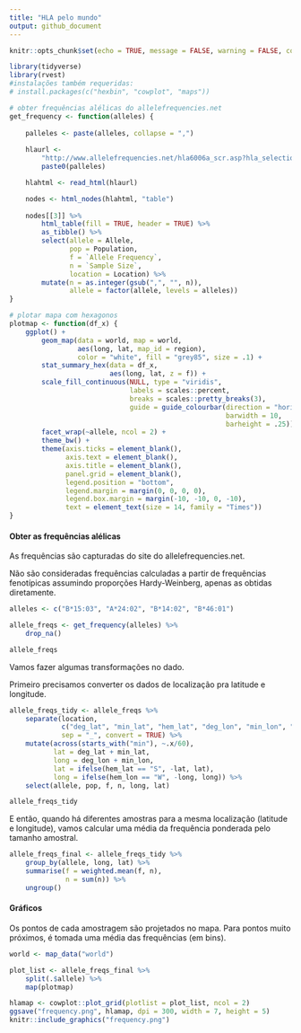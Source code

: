 ```yaml
---
title: "HLA pelo mundo"
output: github_document
---
```


```r
knitr::opts_chunk$set(echo = TRUE, message = FALSE, warning = FALSE, comment = "")
```

```r
library(tidyverse)
library(rvest)
#instalações também requeridas: 
# install.packages(c("hexbin", "cowplot", "maps"))
```

```r
# obter frequências alélicas do allelefrequencies.net
get_frequency <- function(alleles) {
    
    palleles <- paste(alleles, collapse = ",")
    
    hlaurl <- 
        "http://www.allelefrequencies.net/hla6006a_scr.asp?hla_selection=" %>%
        paste0(palleles)

    hlahtml <- read_html(hlaurl)

    nodes <- html_nodes(hlahtml, "table")
    
    nodes[[3]] %>%
        html_table(fill = TRUE, header = TRUE) %>%
        as_tibble() %>%
        select(allele = Allele, 
               pop = Population, 
               f = `Allele Frequency`,
               n = `Sample Size`,
               location = Location) %>%
        mutate(n = as.integer(gsub(",", "", n)),
               allele = factor(allele, levels = alleles))
}

# plotar mapa com hexagonos
plotmap <- function(df_x) {
    ggplot() +
        geom_map(data = world, map = world,
                 aes(long, lat, map_id = region),
                 color = "white", fill = "grey85", size = .1) +
        stat_summary_hex(data = df_x, 
                         aes(long, lat, z = f)) +
        scale_fill_continuous(NULL, type = "viridis",
                              labels = scales::percent,
                              breaks = scales::pretty_breaks(3),
                              guide = guide_colourbar(direction = "horizontal",
                                                      barwidth = 10,
                                                      barheight = .25)) +
        facet_wrap(~allele, ncol = 2) +
        theme_bw() +
        theme(axis.ticks = element_blank(),
              axis.text = element_blank(),
              axis.title = element_blank(),
              panel.grid = element_blank(),
              legend.position = "bottom",
              legend.margin = margin(0, 0, 0, 0),
              legend.box.margin = margin(-10, -10, 0, -10),
              text = element_text(size = 14, family = "Times"))
}
```

#### Obter as frequências alélicas

As frequências são capturadas do site do allelefrequencies.net.

Não são consideradas frequências calculadas a partir de frequências fenotípicas assumindo proporções Hardy-Weinberg, apenas as obtidas diretamente. 

```r
alleles <- c("B*15:03", "A*24:02", "B*14:02", "B*46:01")

allele_freqs <- get_frequency(alleles) %>%
    drop_na()

allele_freqs
```

Vamos fazer algumas transformações no dado.

Primeiro precisamos converter os dados de localização pra latitude e longitude.

```r
allele_freqs_tidy <- allele_freqs %>%
    separate(location, 
             c("deg_lat", "min_lat", "hem_lat", "deg_lon", "min_lon", "hem_lon"), 
             sep = "_", convert = TRUE) %>%
    mutate(across(starts_with("min"), ~.x/60),
           lat = deg_lat + min_lat,
           long = deg_lon + min_lon,
           lat = ifelse(hem_lat == "S", -lat, lat),
           long = ifelse(hem_lon == "W", -long, long)) %>%
    select(allele, pop, f, n, long, lat)

allele_freqs_tidy
```

E então, quando há diferentes amostras para a mesma localização (latitude e longitude), vamos calcular uma média da frequência ponderada pelo tamanho amostral.

```r
allele_freqs_final <- allele_freqs_tidy %>%
    group_by(allele, long, lat) %>%
    summarise(f = weighted.mean(f, n),
              n = sum(n)) %>%
    ungroup()
```

#### Gráficos

Os pontos de cada amostragem são projetados no mapa. Para pontos muito próximos, é tomada uma média das frequências (em bins).

```r
world <- map_data("world")

plot_list <- allele_freqs_final %>%
    split(.$allele) %>%
    map(plotmap)

hlamap <- cowplot::plot_grid(plotlist = plot_list, ncol = 2)
ggsave("frequency.png", hlamap, dpi = 300, width = 7, height = 5)
knitr::include_graphics("frequency.png")
```


